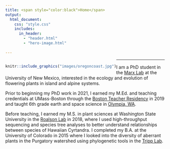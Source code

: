 ```yaml
---
title: <span style="color:black">Home</span>
output:
  html_document:
    css: "style.css"
    includes:
      in_header: 
        - "header.html"
        - "hero-image.html"
      
---
```

<div style= "float:left; position: relative;">

```r
knitr::include_graphics("images/oregoncoast.jpg")
```
</div>
<hr>
<div>
I am a PhD student in the [Marx Lab](https://hannahmarx.com) at the University of New Mexico, interested in the ecology and evolution of flowering plants in island and alpine systems. 

Prior to beginning my PhD work in 2021, I earned my M.Ed. and teaching credentials at UMass-Boston through the [Boston Teacher Residency](https://bpe.org) in 2019 and taught 6th grade earth and space science in [Olympia, WA](https://www.nthurston.k12.wa.us). 

Before teaching, I earned my M.S. in plant sciences at Washington State University in the [Roalson Lab](https://labs.wsu.edu/roalson/) in 2018, where I used high-throughput sequencing and species tree analyses to better understand relationships between species of Hawaiian Cyrtandra. I completed my B.A. at the University of Colorado in 2015 where I looked into the diversity of aberrant plants in the Purgatory watershed using phylogenetic tools in the [Tripp Lab](https://trippreport.com).
</div>